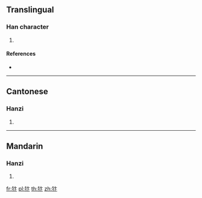 {{character info/new}}
==Translingual==

===Han character===
{{Han char|rn=94|rad=犬|as=04|sn=7|four=44230|canj=KHYY}}

# {{defn|Han|sort=犬04}}

====References====
* {{Han ref|kx=0707.120|dkj=20279|dj=1119.280|hdz=21336.210|uh=72BF|ud=29375|bh=CB61|bd=52065}}

----

==Cantonese==

===Hanzi===
{{yue-hanzi|jyut=|y=bin6}}

# {{defn|lang=yue|sort=犬04}}

----

==Mandarin==

===Hanzi===
{{cmn-hanzi|pin=[[huān]] ([[huan1]])|wg=huan<sup>1</sup>}}

# {{defn|lang=cmn|sort=犬04}}

[[fr:犿]]
[[pl:犿]]
[[th:犿]]
[[zh:犿]]